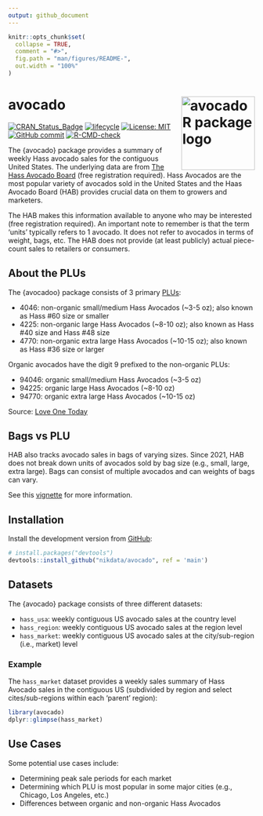 ```yaml
---
output: github_document
---
```


<!-- README.md is generated from README.Rmd. Please edit that file -->

```r
knitr::opts_chunk$set(
  collapse = TRUE,
  comment = "#>",
  fig.path = "man/figures/README-",
  out.width = "100%"
)
```

# avocado <a href='https://nikdata.github.io/avocado/'><img src='man/figures/avocado.png' alt="avocado R package logo" align="right" width="150" height="150" />

<!-- badges: start -->
[![CRAN_Status_Badge](https://www.r-pkg.org/badges/version/avocado)](https://cran.r-project.org/package=avocado)
[![lifecycle](https://img.shields.io/badge/lifecycle-experimental-orange.svg)](https://lifecycle.r-lib.org/articles/stages.html#experimental)
[![License: MIT](https://img.shields.io/badge/License-MIT-blue.svg)](https://opensource.org/licenses/MIT)
[![GitHub commit](https://img.shields.io/github/last-commit/nikdata/avocado)](https://github.com/nikdata/avocado/commit/main)
[![R-CMD-check](https://github.com/nikdata/avocado/actions/workflows/R-CMD-check.yaml/badge.svg)](https://github.com/nikdata/avocado/actions/workflows/R-CMD-check.yaml)
<!-- badges: end -->

The {avocado} package provides a summary of weekly Hass avocado sales for the contiguous United States. The underlying data are from [The Hass Avocado Board](https://hassavocadoboard.com) (free registration required). Hass Avocados are the most popular variety of avocados sold in the United States and the Haas Avocado Board (HAB) provides crucial data on them to growers and marketers.

The HAB makes this information available to anyone who may be interested (free registration required). An important note to remember is that the term 'units' typically refers to 1 avocado. It does not refer to avocados in terms of weight, bags, etc. The HAB does not provide (at least publicly) actual piece-count sales to retailers or consumers.

## About the PLUs
The {avocadoo} package consists of 3 primary [PLUs](https://en.wikipedia.org/wiki/Price_look-up_code):

* 4046: non-organic small/medium Hass Avocados (~3-5 oz); also known as Hass #60 size or smaller
* 4225: non-organic large Hass Avocados (~8-10 oz); also known as Hass #40 size and Hass #48 size
* 4770: non-organic extra large Hass Avocados (~10-15 oz); also known as Hass #36 size or larger

Organic avocados have the digit 9 prefixed to the non-organic PLUs:

* 94046: organic small/medium Hass Avocados (~3-5 oz)
* 94225: organic large Hass Avocados (~8-10 oz)
* 94770: organic extra large Hass Avocados (~10-15 oz)

Source: [Love One Today](https://loveonetoday.com/how-to/identify-hass-avocados/)

## Bags vs PLU

HAB also tracks avocado sales in bags of varying sizes. Since 2021, HAB does not break down units of avocados sold by bag size (e.g., small, large, extra large). Bags can consist of multiple avocados and can weights of bags can vary.

See this [vignette](https://nikdata.github.io/avocado/articles/a_intro.html) for more information.

## Installation

Install the development version from [GitHub](https://github.com/):

``` r
# install.packages("devtools")
devtools::install_github("nikdata/avocado", ref = 'main')
```

## Datasets

The {avocado} package consists of three different datasets:

- `hass_usa`: weekly contiguous US avocado sales at the country level
- `hass_region`: weekly contiguous US avocado sales at the region level
- `hass_market`: weekly contiguous US avocado sales at the city/sub-region (i.e., market) level

### Example

The `hass_market` dataset provides a weekly sales summary of Hass Avocado sales in the contiguous US (subdivided by region and select cites/sub-regions within each 'parent' region):

```r
library(avocado)
dplyr::glimpse(hass_market)
```

## Use Cases

Some potential use cases include:

- Determining peak sale periods for each market
- Determining which PLU is most popular in some major cities (e.g., Chicago, Los Angeles, etc.)
- Differences between organic and non-organic Hass Avocados

